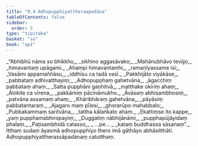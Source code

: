 ```yaml
---
title: "9.4 Adhopupphiyattheraapadāna"
tableOfContents: false
sidebar:
  order: 5
type: "tipitaka"
basket: "su"
book: "ap1"
---
```



<DynamicBreadcrumb />

<Division number="22" book="ap1">

<Paragraph number="1713" type="verses" book="ap1">
_“Abhibhū nāma so bhikkhu,_  
_sikhino aggasāvako;_  
_Mahānubhāvo tevijjo,_  
_himavantaṃ upāgami._  

</Paragraph>

</Division>
<Division number="23" book="ap1">

<Paragraph number="1714" type="verses" book="ap1">
_Ahampi himavantamhi,_  
_ramaṇīyassame isi;_  
_Vasāmi appamaññāsu,_  
_iddhīsu ca tadā vasī._  

</Paragraph>

</Division>
<Division number="24" book="ap1">

<Paragraph number="1715" type="verses" book="ap1">
_Pakkhijāto viyākāse,_  
_pabbataṃ adhivatthayiṃ;_  
_Adhopupphaṃ gahetvāna,_  
_āgacchiṃ pabbataṃ ahaṃ._  

</Paragraph>

</Division>
<Division number="25" book="ap1">

<Paragraph number="1716" type="verses" book="ap1">
_Satta pupphāni gaṇhitvā,_  
_matthake okiriṃ ahaṃ;_  
_Ālokite ca vīrena,_  
_pakkāmiṃ pācināmukho._  

</Paragraph>

</Division>
<Division number="26" book="ap1">

<Paragraph number="1717" type="verses" book="ap1">
_Āvāsaṃ abhisambhosiṃ,_  
_patvāna assamaṃ ahaṃ;_  
_Khāribhāraṃ gahetvāna,_  
_pāyāsiṃ pabbatantaraṃ._  

</Paragraph>

</Division>
<Division number="27" book="ap1">

<Paragraph number="1718" type="verses" book="ap1">
_Ajagaro maṃ pīḷesi,_  
_ghorarūpo mahabbalo;_  
_Pubbakammaṃ saritvāna,_  
_tattha kālaṅkato ahaṃ._  

</Paragraph>

</Division>
<Division number="28" book="ap1">

<Paragraph number="1719" type="verses" book="ap1">
_Ekattiṃse ito kappe,_  
_yaṃ pupphamabhiropayiṃ;_  
_Duggatiṃ nābhijānāmi,_  
_pupphapūjāyidaṃ phalaṃ._  

</Paragraph>

</Division>
<Division number="29" book="ap1">

<Paragraph number="1720" type="verses" book="ap1">
_Paṭisambhidā catasso,_  
_ …pe… _  
_kataṃ buddhassa sāsanaṃ”._  

</Paragraph>

<Paragraph number="1721" book="ap1">
Itthaṃ sudaṃ āyasmā adhopupphiyo thero imā gāthāyo abhāsitthāti.

</Paragraph>
</Division>

<Paragraph number="1722" type="center" book="ap1">
Adhopupphiyattherassāpadānaṃ catutthaṃ.
</Paragraph>